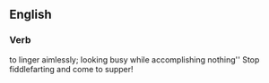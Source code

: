 ==English==

===Verb===
{{fiddle'-fart}}

to linger aimlessly; looking busy while accomplishing nothing''
Stop fiddlefarting and come to supper!
